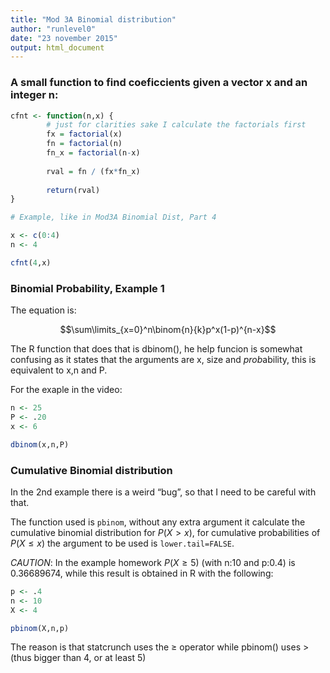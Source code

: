 ```yaml
---
title: "Mod 3A Binomial distribution"
author: "runlevel0"
date: "23 november 2015"
output: html_document
---
```


### A small function to find coeficcients given a vector x and an integer n: 

```r
cfnt <- function(n,x) {
        # just for clarities sake I calculate the factorials first
        fx = factorial(x)
        fn = factorial(n)
        fn_x = factorial(n-x)
        
        rval = fn / (fx*fn_x)
        
        return(rval)
}

# Example, like in Mod3A Binomial Dist, Part 4

x <- c(0:4)
n <- 4

cfnt(4,x)


```

### Binomial Probability, Example 1

The equation is: 

$$\sum\limits_{x=0}^n\binom{n}{k}p^x(1-p)^{n-x}$$

The R function that does that is dbinom(), he help funcion is somewhat confusing as it states that the arguments are x, size and *prob*ability, this is equivalent to x,n and P.

For the exaple in the video: 

```r
n <- 25
P <- .20
x <- 6

dbinom(x,n,P)

```
### Cumulative Binomial distribution

In the 2nd example there is a weird "bug", so that I need to be careful with that.

The function used is `pbinom`, without any extra argument it calculate the cumulative binomial distribution for $P(X>x)$, for cumulative probabilities of $P(X\leq x)$ the argument to be used is `lower.tail=FALSE`. 

_CAUTION_: In the example homework $P(X\geq5)$ (with n:10 and p:0.4) is 0.36689674, while this result is obtained in R with the following: 

```r
p <- .4
n <- 10
X <- 4

pbinom(X,n,p)
```
The reason is that statcrunch uses the $\geq$ operator while pbinom() uses $>$ (thus bigger than 4, or at least 5)




        
